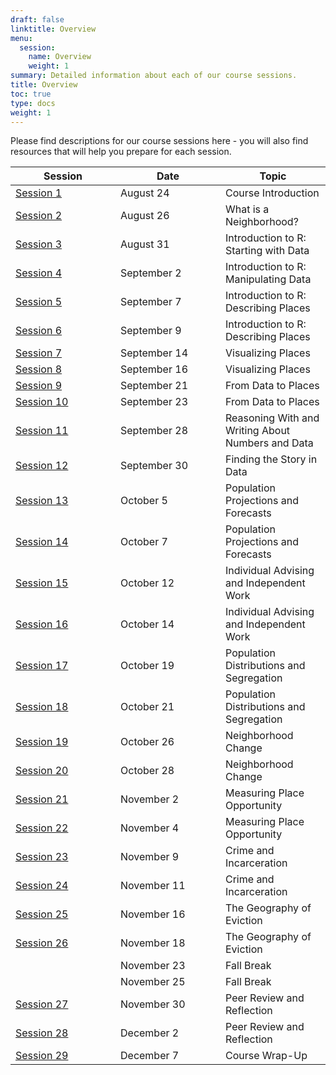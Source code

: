 ```yaml
---
draft: false
linktitle: Overview
menu:
  session:
    name: Overview
    weight: 1
summary: Detailed information about each of our course sessions.
title: Overview
toc: true
type: docs
weight: 1
---
```


Please find descriptions for our course sessions here - you will also find resources that will help you prepare for each session.

| Session | Date | Topic |
|-|-|-|
| [Session 1](session/01-course_introduction/) | August 24 | Course Introduction |
| [Session 2](session/02-what_is_a_neighborhood/) | August 26 | What is a Neighborhood? |
| [Session 3](session/03-starting_with_data/) | August 31 | Introduction to R: Starting with Data |
| [Session 4](session/04-manipulating_data) | September 2 | Introduction to R: Manipulating Data |
| [Session 5](session/05-describing_places_1) | September 7 | Introduction to R: Describing Places |
| [Session 6](session/06-describing_places_2) | September 9 | Introduction to R: Describing Places |
| [Session 7](session/07-visualizing_Places_1.Rmd) | September 14 | Visualizing Places |
| [Session 8](session/08-visualizing_places_22) | September 16 | Visualizing Places |
| [Session 9](session/09-data_to_places_1) | September 21 | From Data to Places |
| [Session 10](session/10-data_to_places_2) | September 23 | From Data to Places |
| [Session 11](session/11-numbers_and_data) | September 28 | Reasoning With and Writing About Numbers and Data |
| [Session 12](session/12-finding_the_story) | September 30 | Finding the Story in Data |
| [Session 13](session/13-population_projection_1) | October 5 | Population Projections and Forecasts |
| [Session 14](session/14-population_projection_2) | October 7 | Population Projections and Forecasts |
| [Session 15](session/15-individual_advising_1) | October 12 | Individual Advising and Independent Work |
| [Session 16](session/16-individual_advising_2) | October 14 | Individual Advising and Independent Work |
| [Session 17](session/17-population_segregation_1) | October 19 | Population Distributions and Segregation |
| [Session 18](session/18-population_segregation_2) | October 21 | Population Distributions and Segregation |
| [Session 19](session/19-neighborhood_change_1) | October 26 | Neighborhood Change |
| [Session 20](session/20-neighborhood_change_2) | October 28 | Neighborhood Change |
| [Session 21](session/21-place_opportunity_1) | November 2 | Measuring Place Opportunity |
| [Session 22](session/22-place_opportunity_2) | November 4 | Measuring Place Opportunity |
| [Session 23](session/23-crime_incarceration_1) | November 9 | Crime and Incarceration |
| [Session 24](session/24-crime_incarceration_2) | November 11 | Crime and Incarceration |
| [Session 25](session/25-eviction_1) | November 16 | The Geography of Eviction |
| [Session 26](session/26-eviction_2) | November 18 | The Geography of Eviction |
||November 23|Fall Break|
||November 25|Fall Break|
| [Session 27](session/27-peer_review_1) | November 30 | Peer Review and Reflection |
| [Session 28](session/28-peer_review_2) | December 2 | Peer Review and Reflection |
| [Session 29](session/29-course_wrap_up) | December 7    | Course Wrap-Up |
